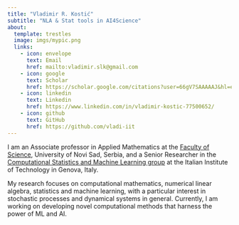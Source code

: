 ```yaml
---
title: "Vladimir R. Kostić"
subtitle: "NLA & Stat tools in AI4Science"
about:
  template: trestles
  image: imgs/mypic.png
  links:
    - icon: envelope
      text: Email
      href: mailto:vladimir.slk@gmail.com
    - icon: google
      text: Scholar
      href: https://scholar.google.com/citations?user=66gV7SAAAAAJ&hl=en
    - icon: linkedin
      text: Linkedin
      href: https://www.linkedin.com/in/vladimir-kostic-77500652/
    - icon: github
      text: GitHub
      href: https://github.com/vladi-iit
---
```


I am an Associate professor in Applied Mathematics at the [Faculty of Science](https://www.pmf.uns.ac.rs/en/), University of Novi Sad, Serbia, and a Senior Researcher in the [Computational Statistics and Machine Learning group](https://www.iit.it/it/computational-sciences) at the Italian Institute of Technology in Genova, Italy.

My research focuses on computational mathematics, numerical linear algebra, statistics and machine learning, with a particular interest in stochastic processes and dynamical systems in general. Currently, I am working on developing novel computational methods that harness the power of ML and AI.
